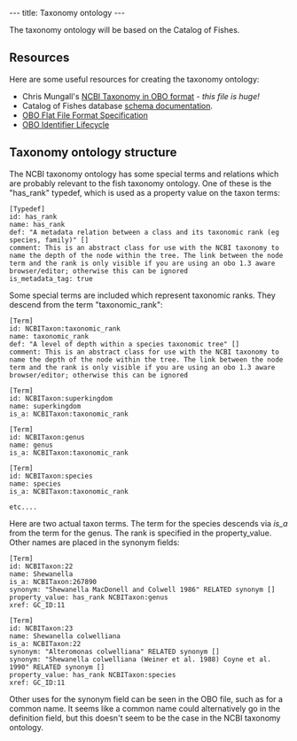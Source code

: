 ---
title: Taxonomy ontology
---

The taxonomy ontology will be based on the Catalog of Fishes.

==Resources==

Here are some useful resources for creating the taxonomy ontology:

* Chris Mungall's [http://www.berkeleybop.org/ontologies/obo-all/ncbi_taxonomy/ncbi_taxonomy.obo NCBI Taxonomy in OBO format] - ''this file is huge!''
* Catalog of Fishes database [[cof_schema|schema documentation]].
* [http://www.geneontology.org/GO.format.obo-1_2.shtml OBO Flat File Format Specification]
* [http://www.obofoundry.org/wiki/index.php/Identifiers OBO Identifier Lifecycle]

==Taxonomy ontology structure==

The NCBI taxonomy ontology has some special terms and relations which are probably relevant to the fish taxonomy ontology.  One of these is the "has_rank" typedef, which is used as a property value on the taxon terms:

<pre>
[Typedef]
id: has_rank
name: has_rank
def: "A metadata relation between a class and its taxonomic rank (eg species, family)" []
comment: This is an abstract class for use with the NCBI taxonomy to name the depth of the node within the tree. The link between the node term and the rank is only visible if you are using an obo 1.3 aware browser/editor; otherwise this can be ignored
is_metadata_tag: true
</pre>

Some special terms are included which represent taxonomic ranks.  They descend from the term "taxonomic_rank":

<pre>
[Term]
id: NCBITaxon:taxonomic_rank
name: taxonomic_rank
def: "A level of depth within a species taxonomic tree" []
comment: This is an abstract class for use with the NCBI taxonomy to name the depth of the node within the tree. The link between the node term and the rank is only visible if you are using an obo 1.3 aware browser/editor; otherwise this can be ignored

[Term]
id: NCBITaxon:superkingdom
name: superkingdom
is_a: NCBITaxon:taxonomic_rank

[Term]
id: NCBITaxon:genus
name: genus
is_a: NCBITaxon:taxonomic_rank

[Term]
id: NCBITaxon:species
name: species
is_a: NCBITaxon:taxonomic_rank

etc....
</pre>

Here are two actual taxon terms.  The term for the species descends via ''is_a'' from the term for the genus.  The rank is specified in the property_value.  Other names are placed in the synonym fields:

<pre>
[Term]
id: NCBITaxon:22
name: Shewanella
is_a: NCBITaxon:267890
synonym: "Shewanella MacDonell and Colwell 1986" RELATED synonym []
property_value: has_rank NCBITaxon:genus
xref: GC_ID:11

[Term]
id: NCBITaxon:23
name: Shewanella colwelliana
is_a: NCBITaxon:22
synonym: "Alteromonas colwelliana" RELATED synonym []
synonym: "Shewanella colwelliana (Weiner et al. 1988) Coyne et al. 1990" RELATED synonym []
property_value: has_rank NCBITaxon:species
xref: GC_ID:11
</pre>

Other uses for the synonym field can be seen in the OBO file, such as for a common name.  It seems like a common name could alternatively go in the definition field, but this doesn't seem to be the case in the NCBI taxonomy ontology.